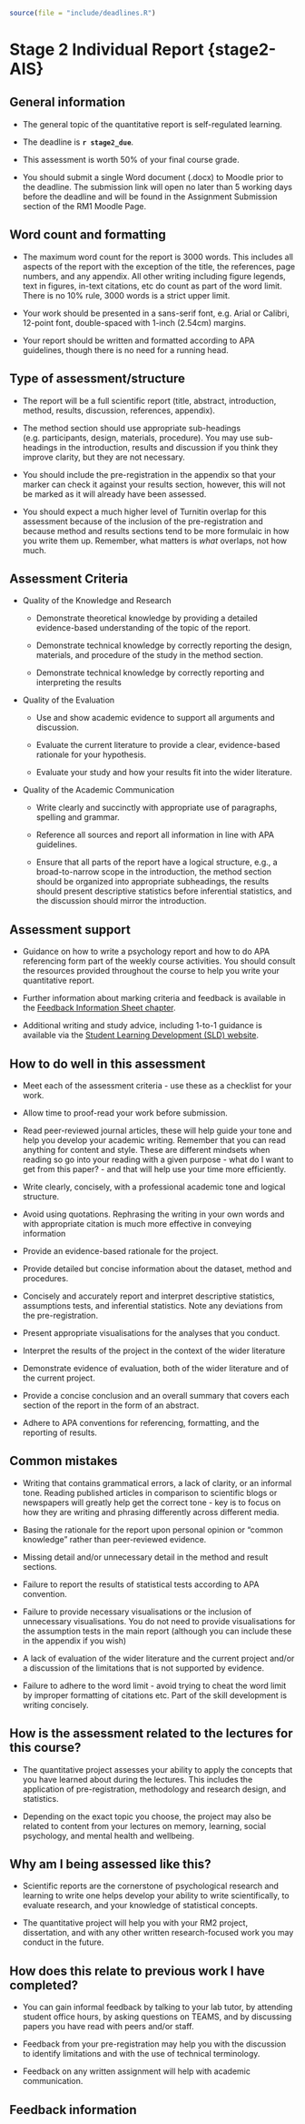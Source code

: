 ```r
source(file = "include/deadlines.R")
```

# Stage 2 Individual Report {stage2-AIS}

## General information 

- The general topic of the quantitative report is self-regulated learning. 

- The deadline is **`r stage2_due`**.

- This assessment is worth 50% of your final course grade. 

- You should submit a single Word document (.docx) to Moodle prior to the deadline. The submission link will open no later than 5 working days before the deadline and will be found in the Assignment Submission section of the RM1 Moodle Page.

## Word count and formatting

- The maximum word count for the report is 3000 words. This includes all aspects of the report with the exception of the title, the references, page numbers, and any appendix. All other writing including figure legends, text in figures, in-text citations, etc do count as part of the word limit. There is no 10% rule, 3000 words is a strict upper limit.

- Your work should be presented in a sans-serif font, e.g. Arial or Calibri, 12-point font, double-spaced with 1-inch (2.54cm) margins.

- Your report should be written and formatted according to APA guidelines, though there is no need for a running head.

## Type of assessment/structure

- The report will be a full scientific report (title, abstract, introduction, method, results, discussion, references, appendix). 

- The method section should use appropriate sub-headings (e.g. participants, design, materials, procedure). You may use sub-headings in the introduction, results and discussion if you think they improve clarity, but they are not necessary. 

- You should include the pre-registration in the appendix so that your marker can check it against your results section, however, this will not be marked as it will already have been assessed. 

- You should expect a much higher level of Turnitin overlap for this assessment because of the inclusion of the pre-registration and because method and results sections tend to be more formulaic in how you write them up. Remember, what matters is *what* overlaps, not how much. 

## Assessment Criteria

- Quality of the Knowledge and Research

    - Demonstrate theoretical knowledge by providing a detailed evidence-based understanding of the topic of the report.

    - Demonstrate technical knowledge by correctly reporting the design, materials, and procedure of the study in the method section.

    - Demonstrate technical knowledge by correctly reporting and interpreting the results

- Quality of the Evaluation

    - Use and show academic evidence to support all arguments and discussion.

    - Evaluate the current literature to provide a clear, evidence-based rationale for your hypothesis.

    - Evaluate your study and how your results fit into the wider literature.

- Quality of the Academic Communication

    - Write clearly and succinctly with appropriate use of paragraphs, spelling and grammar.

    - Reference all sources and report all information in line with APA guidelines.

    - Ensure that all parts of the report have a logical structure, e.g., a broad-to-narrow scope in the introduction, the method section should be organized into appropriate subheadings, the results should present descriptive statistics before inferential statistics, and the discussion should mirror the introduction.

## Assessment support

- Guidance on how to write a psychology report and how to do APA referencing form part of the weekly course activities. You should consult the resources provided throughout the course to help you write your quantitative report.

 - Further information about marking criteria and feedback is available in the [Feedback Information Sheet chapter](#FIS).

- Additional writing and study advice, including 1-to-1 guidance is available via the [Student Learning Development (SLD) website](https://www.gla.ac.uk/myglasgow/sld/).

## How to do well in this assessment

- Meet each of the assessment criteria - use these as a checklist for your work.

- Allow time to proof-read your work before submission.

- Read peer-reviewed journal articles, these will help guide your tone and help you develop your academic writing. Remember that you can read anything for content and style. These are different mindsets when reading so go into your reading with a given purpose  - what do I want to get from this paper? - and that will help use your time more efficiently.

- Write clearly, concisely, with a professional academic tone and logical structure.

- Avoid using quotations. Rephrasing the writing in your own words and with appropriate citation is much more effective in conveying information

- Provide an evidence-based rationale for the project.

- Provide detailed but concise information about the dataset, method and procedures.

- Concisely and accurately report and interpret descriptive statistics, assumptions tests, and inferential statistics. Note any deviations from the pre-registration.

- Present appropriate visualisations for the analyses that you conduct. 

- Interpret the results of the project in the context of the wider literature

- Demonstrate evidence of evaluation, both of the wider literature and of the current project.

- Provide a concise conclusion and an overall summary that covers each section of the report in the form of an abstract.

- Adhere to APA conventions for referencing, formatting, and the reporting of results.

## Common mistakes

- Writing that contains grammatical errors, a lack of clarity, or an informal tone. Reading published articles in comparison to scientific blogs or newspapers will greatly help get the correct tone - key is to focus on how they are writing and phrasing differently across different media.

- Basing the rationale for the report upon personal opinion or “common knowledge” rather than peer-reviewed evidence.

- Missing detail and/or unnecessary detail in the method and result sections.

- Failure to report the results of statistical tests according to APA convention.

- Failure to provide necessary visualisations or the inclusion of unnecessary visualisations. You do not need to provide visualisations for the assumption tests in the main report (although you can include these in the appendix if you wish)

- A lack of evaluation of the wider literature and the current project and/or a discussion of the limitations that is not supported by evidence. 

- Failure to adhere to the word limit - avoid trying to cheat the word limit by improper formatting of citations etc. Part of the skill development is writing concisely.

## How is the assessment related to the lectures for this course?

- The quantitative project assesses your ability to apply the concepts that you have learned about during the lectures. This includes the application of pre-registration, methodology and research design, and statistics. 

- Depending on the exact topic you choose, the project may also be related to content from your lectures on memory, learning, social psychology, and mental health and wellbeing. 

## Why am I being assessed like this?

- Scientific reports are the cornerstone of psychological research and learning to write one helps develop your ability to write scientifically, to evaluate research, and your knowledge of statistical concepts. 

- The quantitative project will help you with your RM2 project, dissertation, and with any other written research-focused work you may conduct in the future.

## How does this relate to previous work I have completed?

- You can gain informal feedback by talking to your lab tutor, by attending student office hours, by asking questions on TEAMS, and by discussing papers you have read with peers and/or staff. 

- Feedback from your pre-registration may help you with the discussion to identify limitations and with the use of technical terminology.

- Feedback on any written assignment will help with academic communication. 

## Feedback information
